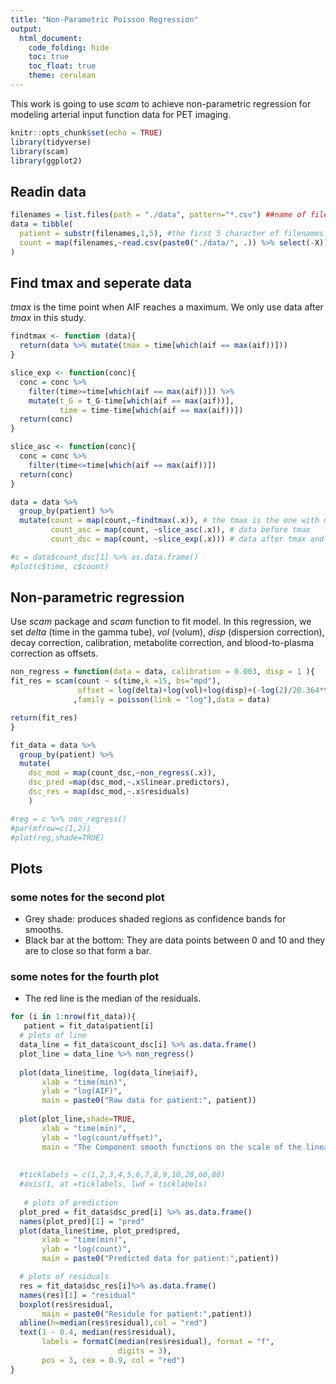 ```yaml
---
title: "Non-Parametric Poisson Regression"
output: 
  html_document:
    code_folding: hide
    toc: true
    toc_float: true
    theme: cerulean
---
```


This work is going to use $scam$ to achieve non-parametric regression for modeling arterial input function data for PET imaging.

```r
knitr::opts_chunk$set(echo = TRUE)
library(tidyverse)
library(scam)
library(ggplot2)
```

## Readin data
```r
filenames = list.files(path = "./data", pattern="*.csv") ##name of files
data = tibble(
  patient = substr(filenames,1,5), #the first 5 character of filenames
  count = map(filenames,~read.csv(paste0("./data/", .)) %>% select(-X))
)
```
## Find tmax and seperate data

$tmax$ is the time point when AIF reaches a maximum. We only use data after $tmax$ in this study.
```r
findtmax <- function (data){
  return(data %>% mutate(tmax = time[which(aif == max(aif))]))
}

slice_exp <- function(conc){
  conc = conc %>% 
    filter(time>=time[which(aif == max(aif))]) %>%
    mutate(t_G = t_G-time[which(aif == max(aif))],
           time = time-time[which(aif == max(aif))])
  return(conc)
}

slice_asc <- function(conc){
  conc = conc %>% 
    filter(time<=time[which(aif == max(aif))])
  return(conc)
}

data = data %>% 
  group_by(patient) %>% 
  mutate(count = map(count,~findtmax(.x)), # the tmax is the one with max aif
         count_asc = map(count, ~slice_asc(.x)), # data before tmax
         count_dsc = map(count, ~slice_exp(.x))) # data after tmax and time=time-tmax; t_G=t_G-tmax

```


```r
#c = data$count_dsc[1] %>% as.data.frame()
#plot(c$time, c$count)
```

## Non-parametric regression

Use $scam$ package and $scam$ function to fit model. In this regression, we set $delta$ (time in the gamma tube), $vol$ (volum), $disp$ (dispersion correction), decay correction, calibration, metabolite correction, and blood-to-plasma correction as offsets.
```r
non_regress = function(data = data, calibration = 0.003, disp = 1 ){
fit_res = scam(count ~ s(time,k =15, bs="mpd"),
               offset = log(delta)+log(vol)+log(disp)+(-log(2)/20.364*t_G)+(-log(calibration)*rep(1,length(time)))+(-log(parentFraction))+log(bpr)
              ,family = poisson(link = "log"),data = data)

return(fit_res)
}

fit_data = data %>% 
  group_by(patient) %>% 
  mutate(
    dsc_mod = map(count_dsc,~non_regress(.x)),
    dsc_pred =map(dsc_mod,~.x$linear.predictors),
    dsc_res = map(dsc_mod,~.x$residuals)
    )
```

```r
#reg = c %>% non_regress()
#par(mfrow=c(1,2))
#plot(reg,shade=TRUE)
```

## Plots

### some notes for the second plot
- Grey shade: produces shaded regions as confidence bands for smooths.
- Black bar at the bottom: They are data points between 0 and 10 and they are to close so that form a bar.

### some notes for the fourth plot
- The red line is the median of the residuals.

```r
for (i in 1:nrow(fit_data)){
   patient = fit_data$patient[i] 
  # plots of line
  data_line = fit_data$count_dsc[i] %>% as.data.frame()
  plot_line = data_line %>% non_regress()
  
  plot(data_line$time, log(data_line$aif), 
       xlab = "time(min)",
       ylab = "log(AIF)",
       main = paste0("Raw data for patient:", patient))
  
  plot(plot_line,shade=TRUE,
       xlab = "time(min)",
       ylab = "log(count/offset)",
       main = "The Component smooth functions on the scale of the linear predictor")
  
 
  #ticklabels = c(1,2,3,4,5,6,7,8,9,10,20,60,80)
  #axis(1, at =ticklabels, lwd = ticklabels)
  
   # plots of prediction
  plot_pred = fit_data$dsc_pred[i] %>% as.data.frame()
  names(plot_pred)[1] = "pred"
  plot(data_line$time, plot_pred$pred, 
       xlab = "time(min)",
       ylab = "log(count)",
       main = paste0("Predicted data for patient:",patient))

  # plots of residuals
  res = fit_data$dsc_res[i]%>% as.data.frame()
  names(res)[1] = "residual"
  boxplot(res$residual,
       main = paste0("Residule for patient:",patient))
  abline(h=median(res$residual),col = "red")
  text(1 - 0.4, median(res$residual), 
       labels = formatC(median(res$residual), format = "f", 
                        digits = 3),
       pos = 3, cex = 0.9, col = "red")
}

```

